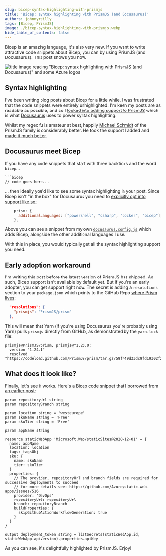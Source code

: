 ```yaml
---
slug: bicep-syntax-highlighting-with-prismjs
title: 'Bicep: syntax highlighting with PrismJS (and Docusaurus)'
authors: johnnyreilly
tags: [Bicep, PrismJS]
image: ./bicep-syntax-highlighting-with-prismjs.webp
hide_table_of_contents: false
---
```


Bicep is an amazing language, it's also very new. If you want to write attractive code snippets about Bicep, you can by using PrismJS (and Docusaurus). This post shows you how.

![title image reading "Bicep: syntax highlighting with PrismJS (and Docusaurus)" and some Azure logos](bicep-syntax-highlighting-with-prismjs.webp)

<!--truncate-->

## Syntax highlighting

I've been writing blog posts about Bicep for a little while. I was frustrated that the code snippets were entirely unhighlighted. I'm keen my posts are as readable as possible, and so I [looked into adding support to PrismJS](https://github.com/PrismJS/prism/pull/3027) which is what [Docusaurus](https://docusaurus.io/) uses to power syntax highlighting.

Whilst my regex fu is amateur at best, happily [Michael Schmidt](https://github.com/RunDevelopment) of the PrismJS family is considerably better. He took the support I added and [made it much better](https://github.com/PrismJS/prism/pull/3028).

## Docusaurus meet Bicep

If you have any code snippets that start with three backticks and the word `bicep`...

````
```bicep
// code goes here...
````

... then ideally you'd like to see some syntax highlighting in your post. Since Bicep isn't "in the box" for Docusaurus you need to [explicitly opt into support like so:](https://docusaurus.io/docs/next/markdown-features/code-blocks#supported-languages)

```js
    prism: {
      additionalLanguages: ["powershell", "csharp", "docker", "bicep"],
    },
```

Above you can see a snippet from my own [`docusaurus.config.js`](https://github.com/johnnyreilly/blog.johnnyreilly.com/blob/b2df93efb72adc32d9f45de4f727e890e59a4919/blog-website/docusaurus.config.js#L185) which adds Bicep, alongside the other additional languages I use.

With this in place, you would typically get all the syntax highlighting support you need.

## Early adoption workaround

I'm writing this post before the latest version of PrismJS has shipped. As such, Bicep support isn't available by default yet. But if you're an early adopter, you can get support right now. The secret is adding a `resolutions` section to your `package.json` which points to the GitHub Repo [where Prism lives](https://github.com/PrismJS/prism):

```json
  "resolutions": {
    "prismjs": "PrismJS/prism"
  },
```

This will mean that Yarn (if you're using Docusaurus you're probably using Yarn) pulls `prismjs` directly from GitHub, as demonstrated by the `yarn.lock` file:

```
prismjs@PrismJS/prism, prismjs@^1.23.0:
  version "1.24.1"
  resolved "https://codeload.github.com/PrismJS/prism/tar.gz/59f449d33dc9fd19302f21aad95fc0b5028ac830"
```

## What does it look like?

Finally, let's see if works. Here's a Bicep code snippet that I borrowed from [an earlier post](../2021-08-19-bicep-syntax-highlighting-with-prismjs/index.mdx):

```bicep
param repositoryUrl string
param repositoryBranch string

param location string = 'westeurope'
param skuName string = 'Free'
param skuTier string = 'Free'

param appName string

resource staticWebApp 'Microsoft.Web/staticSites@2020-12-01' = {
  name: appName
  location: location
  tags: tagsObj
  sku: {
    name: skuName
    tier: skuTier
  }
  properties: {
    // The provider, repositoryUrl and branch fields are required for successive deployments to succeed
    // for more details see: https://github.com/Azure/static-web-apps/issues/516
    provider: 'DevOps'
    repositoryUrl: repositoryUrl
    branch: repositoryBranch
    buildProperties: {
      skipGithubActionWorkflowGeneration: true
    }
  }
}

output deployment_token string = listSecrets(staticWebApp.id, staticWebApp.apiVersion).properties.apiKey
```

As you can see, it's delightfully highlighted by PrismJS. Enjoy!
